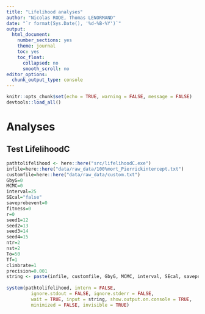 ```yaml
---
title: "Lifelihood analyses"
author: "Nicolas RODE, Thomas LENORMAND"
date: "`r format(Sys.Date(), '%d-%B-%Y')`"
output: 
  html_document: 
    number_sections: yes
    theme: journal
    toc: yes
    toc_float:
      collapsed: no
      smooth_scroll: no
editor_options: 
  chunk_output_type: console
---
```


```r
knitr::opts_chunk$set(echo = TRUE, warning = FALSE, message = FALSE)
devtools::load_all() 
```
# Analyses
## Test LifelihoodC
```r
pathtolifelihood <- here::here("src/lifelihoodC.exe")
infile=here::here("data/raw_data/100%mort_Pierrickintercept.txt")
customfile=here::here("data/raw_data/custom.txt")
GbyG=0
MCMC=0
interval=25
SEcal="false"
saveprobevent=0
fitness=0
r=0
seed1=12
seed2=13
seed3=14
seed4=15
ntr=2
nst=2
To=50
Tf=1
climbrate=1
precision=0.001
string <- paste(infile, customfile, GbyG, MCMC, interval, SEcal, saveprobevent, fitness, r, seed1, seed2, seed3, seed4, ntr, nst, To, Tf, climbrate, precision)
  
system(pathtolifelihood, intern = FALSE,
         ignore.stdout = FALSE, ignore.stderr = FALSE,
         wait = TRUE, input = string, show.output.on.console = TRUE,
         minimized = FALSE, invisible = TRUE)

```